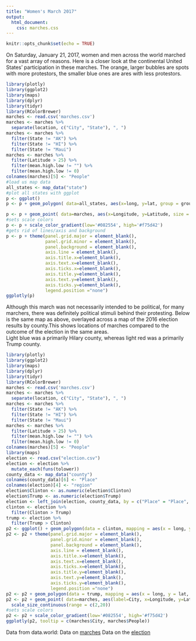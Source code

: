 ```yaml
---
title: "Women's March 2017"
output: 
  html_document:
    css: marches.css
---
```


```r
knitr::opts_chunk$set(echo = TRUE)
```


  On Saturday, January 21, 2017, women and men across the world marched for a vast array of reasons. Here is a closer look at the continental United States' participation in these marches. The orange, larger bubbles are spots with more protestors, the smaller blue ones are ares with less protestors. 



```r
library(plotly)
library(ggplot2)
library(maps)
library(dplyr)
library(tidyr)
library(RColorBrewer)
marches <- read.csv('marches.csv') 
marches <- marches %>% 
  separate(location, c("City", "State"), ", ")
marches <- marches %>% 
  filter(State != "AK") %>% 
  filter(State != "HI") %>% 
  filter(State != "Maui")
marches <- marches %>% 
  filter(Latitude > 25) %>% 
  filter(mean.high.low != "") %>% 
  filter(mean.high.low != 0)
colnames(marches)[5] <- "People"
#load us map data
all_states <- map_data("state")
#plot all states with ggplot
p <- ggplot()
p <- p + geom_polygon( data=all_states, aes(x=long, y=lat, group = group),colour="#f9f6c7", fill="white" )

p <- p + geom_point( data=marches, aes(x=Longitude, y=Latitude, size = People, color=People)) + scale_size_continuous(range = c(2,20))
#sets scale colors
p <- p + scale_color_gradient(low='#082554', high='#f75d42')
#gets rid of lines/axis and background
p <- p + theme(panel.grid.major = element_blank(), 
               panel.grid.minor = element_blank(),
               panel.background = element_blank(), 
               axis.line = element_blank(),
               axis.title.x=element_blank(),
               axis.text.x=element_blank(),
               axis.ticks.x=element_blank(),
               axis.title.y=element_blank(),
               axis.text.y=element_blank(),
               axis.ticks.y=element_blank(),
               legend.position ="none")
ggplotly(p)

```


Although this march was not necessarily intended to be political, for many marchers, there was definitely political stimuli behind their protesting. Below is the same map as above, overlayed across a map of the 2016 election results by county.This shows locations of marches compared to the outcome of the election in the same areas.  
Light blue was a primarily Hilary county, whereas light red was a primarily Trump county. 


```r
library(plotly)
library(ggplot2)
library(maps)
library(dplyr)
library(tidyr)
library(RColorBrewer)
marches <- read.csv('marches.csv') 
marches <- marches %>% 
  separate(location, c("City", "State"), ", ")
marches <- marches %>% 
  filter(State != "AK") %>% 
  filter(State != "HI") %>% 
  filter(State != "Maui")
marches <- marches %>% 
  filter(Latitude > 25) %>% 
  filter(mean.high.low != "") %>% 
  filter(mean.high.low != 0)
colnames(marches)[5] <- "People"
library(maps)
election <- read.csv("election.csv")
election <- election %>% 
  mutate_each(funs(tolower))
county_data <- map_data("county")
colnames(county_data)[6] <- "Place"
colnames(election)[4] <- "region"
election$Clinton <- as.numeric(election$Clinton)
election$Trump <- as.numeric(election$Trump)
election <- left_join(election, county_data, by = c("Place" = "Place", "region" = "region"))
clinton <- election %>% 
  filter(Clinton > Trump)
trump <- election %>% 
  filter(Trump > Clinton)
p2 <- ggplot() + geom_polygon(data = clinton, mapping = aes(x = long, y = lat, group = group), fill = "#b0c5e8") + coord_fixed(1.3)
p2 <- p2 + theme(panel.grid.major = element_blank(), 
                 panel.grid.minor = element_blank(),
                 panel.background = element_blank(), 
                 axis.line = element_blank(),
                 axis.title.x=element_blank(),
                 axis.text.x=element_blank(),
                 axis.ticks.x=element_blank(),
                 axis.title.y=element_blank(),
                 axis.text.y=element_blank(),
                 axis.ticks.y=element_blank(),
                 legend.position ="none")
p2 <- p2 + geom_polygon(data = trump, mapping = aes(x = long, y = lat, group = group), fill = "#e8c2b0") + coord_fixed(1.3)
p2 <- p2 + geom_point( data=marches, aes(label=City, x=Longitude, y=Latitude, size = People, color=People), alpha=.3) + 
  scale_size_continuous(range = c(2,20))
#sets scale colors
p2 <- p2 + scale_color_gradient(low='#082554', high='#f75d42')
ggplotly(p2, tooltip = c(marches$City, marches$People))
```


Data from data.world:
  Data on [marches](https://data.world/carlvlewis/womens-marches-crowd-sizes)
Data on the [election](https://data.world/kidpixo/election-usa-2016-results)

